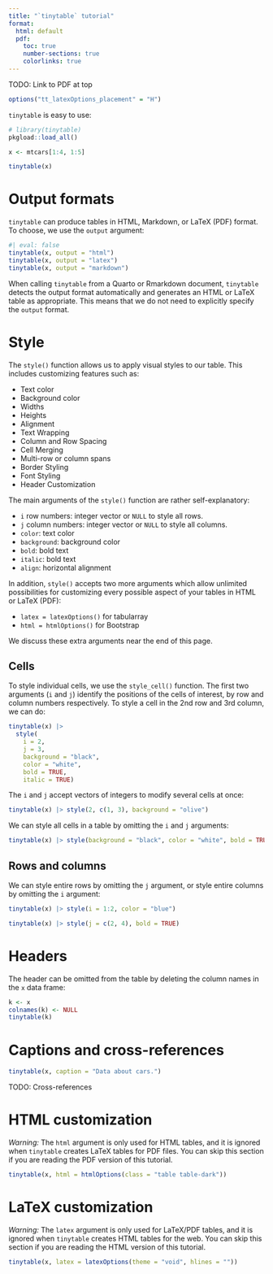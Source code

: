 ```yaml
---
title: "`tinytable` tutorial"
format:
  html: default
  pdf:
    toc: true
    number-sections: true
    colorlinks: true
---
```


TODO: Link to PDF at top

```r
options("tt_latexOptions_placement" = "H")
```

`tinytable` is easy to use:

```r
# library(tinytable)
pkgload::load_all()

x <- mtcars[1:4, 1:5]

tinytable(x)
```


# Output formats

`tinytable` can produce tables in HTML, Markdown, or LaTeX (PDF) format. To choose, we use the `output` argument:

```r
#| eval: false
tinytable(x, output = "html")
tinytable(x, output = "latex")
tinytable(x, output = "markdown")
```

When calling `tinytable` from a Quarto or Rmarkdown document, `tinytable` detects the output format automatically and generates an HTML or LaTeX table as appropriate. This means that we do not need to explicitly specify the `output` format.


# Style


The `style()` function allows us to apply visual styles to our table. This includes customizing features such as:

* Text color
* Background color
* Widths
* Heights
* Alignment
* Text Wrapping
* Column and Row Spacing
* Cell Merging
* Multi-row or column spans
* Border Styling
* Font Styling
* Header Customization

The main arguments of the `style()` function are rather self-explanatory:

* `i` row numbers: integer vector or `NULL` to style all rows.
* `j` column numbers: integer vector or `NULL` to style all columns.
* `color`: text color
* `background`: background color
* `bold`: bold text
* `italic`: bold text
* `align`: horizontal alignment

In addition, `style()` accepts two more arguments which allow unlimited possibilities for customizing every possible aspect of your tables in HTML or LaTeX (PDF):

* `latex = latexOptions()` for tabularray
* `html = htmlOptions()` for Bootstrap

We discuss these extra arguments near the end of this page.


## Cells

To style individual cells, we use the `style_cell()`  function. The first two arguments (`i` and `j`) identify the positions of the cells of interest, by row and column numbers respectively. To style a cell in the 2nd row and 3rd column, we can do:

```r
tinytable(x) |>
  style(
    i = 2,
    j = 3,
    background = "black",
    color = "white",
    bold = TRUE,
    italic = TRUE)
```

The `i` and `j` accept vectors of integers to modify several cells at once:

```r
tinytable(x) |> style(2, c(1, 3), background = "olive")
```

We can style all cells in a table by omitting the `i` and `j` arguments:


```r
tinytable(x) |> style(background = "black", color = "white", bold = TRUE)
```

## Rows and columns

We can style entire rows by omitting the `j` argument, or style entire columns by omitting the `i` argument:

```r
tinytable(x) |> style(i = 1:2, color = "blue")
```

```r
tinytable(x) |> style(j = c(2, 4), bold = TRUE)
```

# Headers

The header can be omitted from the table by deleting the column names in the `x` data frame:

```r
k <- x
colnames(k) <- NULL
tinytable(k)
```


# Captions and cross-references

```r
tinytable(x, caption = "Data about cars.")
```

TODO: Cross-references


# HTML customization

_Warning:_ The `html` argument is only used for HTML tables, and it is ignored when `tinytable` creates LaTeX tables for PDF files. You can skip this section if you are reading the PDF version of this tutorial.

```r
tinytable(x, html = htmlOptions(class = "table table-dark"))
```


# LaTeX customization

_Warning:_ The `latex` argument is only used for LaTeX/PDF tables, and it is ignored when `tinytable` creates HTML tables for the web. You can skip this section if you are reading the HTML version of this tutorial.

```r
tinytable(x, latex = latexOptions(theme = "void", hlines = ""))
```
